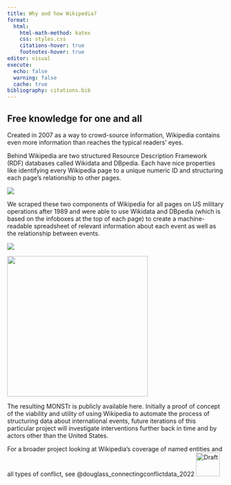 ```yaml
---
title: Why and how Wikipedia?
format:
  html:
    html-math-method: katex
    css: styles.css
    citations-hover: true
    footnotes-hover: true
editor: visual
execute:
  echo: false
  warning: false
  cache: true
bibliography: citations.bib
---
```


## Free knowledge for one and all

Created in 2007 as a way to crowd-source information, Wikipedia contains even more information than reaches the typical readers' eyes.

Behind Wikipedia are two structured Resource Description Framework (RDF) databases called Wikidata and DBpedia. Each have nice properties like identifying every Wikipedia page to a unique numeric ID and structuring each page's relationship to other pages.

![](images/image-2012101505.png)

We scraped these two components of Wikipedia for all pages on US military operations after 1989 and were able to use Wikidata and DBpedia (which is based on the infoboxes at the top of each page) to create a machine-readable spreadsheet of relevant information about each event as well as the relationship between events.

::: {layout-ncol="2"}
![](images/image-183880313.png)

![](images/image-1707628848.png){width="326"}
:::

The resulting MONSTr is publicly available here. Initially a proof of concept of the viability and utility of using Wikipedia to automate the process of structuring data about international events, future iterations of this particular project will investigate interventions further back in time and by actors other than the United States.

For a broader project looking at Wikipedia's coverage of named entities and all types of conflict, see @douglass_connectingconflictdata_2022  [![Draft](images/image-1124748587.png){fig-align="left" width="55"}](/content/files/Connecting-Conflict-Data-Through-Wikimedia.pdf)
